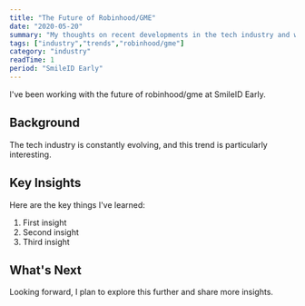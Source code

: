 ```yaml
---
title: "The Future of Robinhood/GME"
date: "2020-05-20"
summary: "My thoughts on recent developments in the tech industry and what they mean for developers."
tags: ["industry","trends","robinhood/gme"]
category: "industry"
readTime: 1
period: "SmileID Early"
---
```


I've been working with the future of robinhood/gme at SmileID Early.

## Background

The tech industry is constantly evolving, and this trend is particularly interesting.

## Key Insights

Here are the key things I've learned:

1. First insight
2. Second insight
3. Third insight

## What's Next

Looking forward, I plan to explore this further and share more insights.

